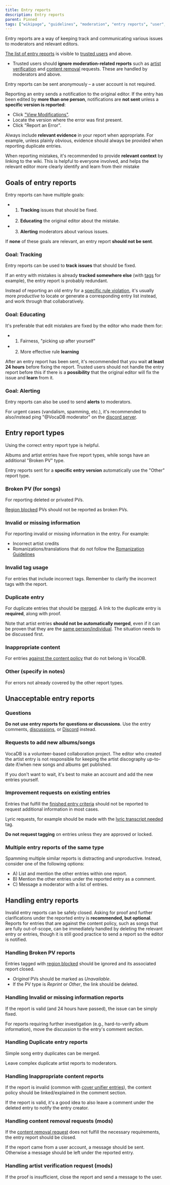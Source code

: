 ---
title: Entry reports
description: Entry reports
parent: Pinned
tags: ["wikipage", "guidelines", "moderation", "entry reports", "user", "documentation", "vocadb"]
---

Entry reports are a way of keeping track and communicating various issues to moderators and relevant editors. 

[The list of entry reports](https://vocadb.net/Admin/ViewEntryReports) is visible to [trusted users](/docs/user-groups) and above.

- Trusted users should **ignore moderation-related reports** such as [artist verification](/docs/artist-verification) and [content removal](/docs/content-removal-guidelines) requests. These are handled by moderators and above.

Entry reports can be sent anonymously – a user account is not required.

Reporting an entry sends a notification to the original editor. If the entry has been edited by **more than one person**, notifications are **not sent** unless a **specific version is reported**:
- Click ["View Modifications"](/docs/song-entry-page#view-modifications).
- Locate the version where the error was first present.
- Click "Report an Error". 

Always include **relevant evidence** in your report when appropriate. For example, unless plainly obvious, evidence should always be provided when reporting duplicate entries.  

When reporting mistakes, it's recommended to provide **relevant context** by linking to the wiki. This is helpful to everyone involved, and helps the relevant editor more clearly identify and learn from their mistake

## Goals of entry reports

Entry reports can have multiple goals:
- 1) **Tracking** issues that should be fixed.
- 2) **Educating** the original editor about the mistake.
- 3) **Alerting** moderators about various issues.

If **none** of these goals are relevant, an entry report **should not be sent**.

### Goal: Tracking

Entry reports can be used to **track issues** that should be fixed.

If an entry with mistakes is already **tracked somewhere else** (with [tags](/docs/tags#editor-notes) for example), the entry report is probably redundant.

Instead of reporting an old entry for a [specific rule violation](/rules), it's usually more *productive* to locate or generate a corresponding entry list instead, and work through that collaboratively.

### Goal: Educating

It's preferable that edit mistakes are fixed by the editor who made them for:
- 1) Fairness, "picking up after yourself"
- 2) More effective rule **learning**

After an entry report has been sent, it's recommended that you wait **at least 24 hours** before fixing the report. Trusted users should not handle the entry report before this if there is a **possibility** that the original editor will fix the issue and **learn** from it.

### Goal: Alerting

Entry reports can also be used to send **alerts** to moderators.

 For urgent cases (vandalism, spamming, etc.), it's recommended to also/instead ping "@VocaDB moderator" on the [discord server](https://discord.com/invite/3bwXQNXKCz).

## Entry report types

Using the correct entry report type is helpful. 

Albums and artist entries have five report types, while songs have an additional "Broken PV" type.

Entry reports sent for a **specific entry version** automatically use the "Other" report type.

### Broken PV (for songs)

For reporting deleted or privated PVs.

[Region blocked](https://vocadb.net/T/8226) PVs should not be reported as broken PVs.

### Invalid or missing information

For reporting invalid or missing information in the entry. For example:
- Incorrect artist credits
- Romanizations/translations that do not follow the [Romanization Guidelines](/docs/romanization-guidelines)

### Invalid tag usage

For entries that include incorrect tags. Remember to clarify the incorrect tags with the report.

### Duplicate entry

For duplicate entries that should be [merged](/docs/merging-entries). A link to the duplicate entry is **required**, along with proof.

Note that artist entries **should not be automatically merged**, even if it can be proven that they are the [same person/individual](/docs/merging-entries#splitting-artist-entries). The situation needs to be discussed first.

### Inappropriate content

For entries [against the content policy](/docs/content-policy) that do not belong in VocaDB.

### Other (specify in notes)

For errors not already covered by the other report types.

## Unacceptable entry reports

### Questions

**Do not use entry reports for questions or discussions**. Use the entry comments, [discussions](https://vocadb.net/discussion), or [Discord](https://discord.com/invite/3bwXQNXKCz) instead. 

### Requests to add new albums/songs 

VocaDB is a volunteer-based collaboration project. The editor who created the artist entry is not responsible for keeping the artist discography up-to-date if/when new songs and albums get published. 

If you don't want to wait, it's best to make an account and add the new entries yourself.  

### Improvement requests on existing entries

Entries that fulfill the [finished entry criteria](/docs/song-entry-editing#finished-song-entry-requirements) should not be reported to request additional information in most cases.

Lyric requests, for example should be made with the [lyric transcript needed](https://vocadb.net/T/6362/lyric-transcript-needed) tag.

**Do not request tagging** on entries unless they are approved or locked.

### Multiple entry reports of the same type

Spamming multiple similar reports is distracting and unproductive. Instead, consider one of the following options:
- A) List and mention the other entries within one report.
- B) Mention the other entries under the reported entry as a comment.
- C) Message a moderator with a list of entries.

## Handling entry reports

Invalid entry reports can be safely closed. Asking for proof and further clarifications under the reported entry is **recommended, but optional**. Reports for entries that are against the content policy, such as songs that are fully out-of-scope, can be immediately handled by deleting the relevant entry or entries, though it is still good practice to send a report so the editor is notified. 

### Handling Broken PV reports

Entries tagged with [region blocked](https://vocadb.net/T/8226) should be ignored and its associated report closed.

- *Original* PVs should be marked as *Unavailable*.
- If the PV type is *Reprint* or *Other*, the link should be deleted. 

### Handling Invalid or missing information reports

If the report is valid (and 24 hours have passed), the issue can be simply fixed.

For reports requiring further investigation (e.g., hard-to-verify album information), move the discussion to the entry's comment section.

### Handling Duplicate entry reports

Simple song entry duplicates can be merged.

Leave complex duplicate artist reports to moderators.

### Handling Inappropriate content reports

If the report is invalid (common with [cover unifier entries](https://vocadb.net/T/6751/out-of-scope-cover-unifier)), the content policy should be linked/explained in the comment section.

If the report is valid, it's a good idea to also leave a comment under the deleted entry to notify the entry creator.

### Handling content removal requests (mods)

If the [content removal request](/docs/content-removal-guidelines) does not fulfill the necessary requirements, the entry report should be closed. 

If the report came from a user account, a message should be sent. Otherwise a message should be left under the reported entry.

### Handling artist verification request (mods)

If the proof is insufficient, close the report and send a message to the user.